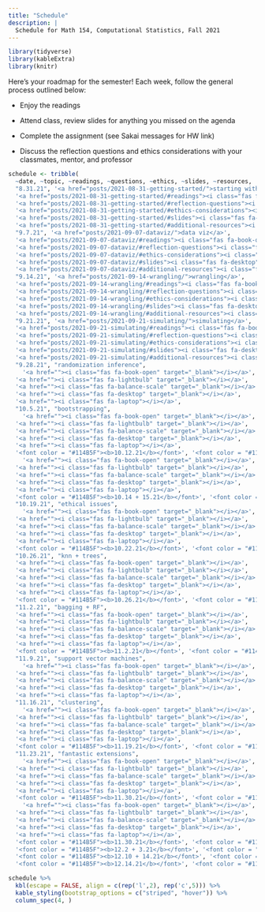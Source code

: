 ```yaml
---
title: "Schedule"
description: |
  Schedule for Math 154, Computational Statistics, Fall 2021
---
```



```r
library(tidyverse)
library(kableExtra)
library(knitr)
```

Here's your roadmap for the semester!
Each week, follow the general process outlined below:

- Enjoy the readings <i class="fas fa-book-open"></i>  

- Attend class, review slides <i class="fas fa-desktop" target="_blank"></i> for anything you missed on the agenda  

- Complete the assignment (see Sakai messages for HW link)  

- Discuss the reflection questions <i class="fas fa-lightbulb" target="_blank"></i> and ethics considerations <i class="fas fa-balance-scale"></i> with your classmates, mentor, and professor  



```r
schedule <- tribble(
  ~date, ~topic, ~readings, ~questions, ~ethics, ~slides, ~resources,
  "8.31.21", '<a href="posts/2021-08-31-getting-started/">starting with R + RStudio + Git</a>',
  '<a href="posts/2021-08-31-getting-started/#readings"><i class="fas fa-book-open"></i></a>',
  '<a href="posts/2021-08-31-getting-started/#reflection-questions"><i class="fas fa-lightbulb"></i></a>',
  '<a href="posts/2021-08-31-getting-started/#ethics-considerations"><i class="fas fa-balance-scale"></i></a>',
  '<a href="posts/2021-08-31-getting-started/#slides"><i class="fas fa-desktop"></i></a>',
  '<a href="posts/2021-08-31-getting-started/#additional-resources"><i class="fas fa-laptop"></i></a>',
  "9.7.21", '<a href="posts/2021-09-07-dataviz/">data viz</a>',
  '<a href="posts/2021-09-07-dataviz/#readings"><i class="fas fa-book-open" target="_blank"></i></a>',
  '<a href="posts/2021-09-07-dataviz/#reflection-questions"><i class="fas fa-lightbulb" target="_blank"></i></a>',
  '<a href="posts/2021-09-07-dataviz/#ethics-considerations"><i class="fas fa-balance-scale" target="_blank"></i></a>',
  '<a href="posts/2021-09-07-dataviz/#slides"><i class="fas fa-desktop" target="_blank"></i></a>',
  '<a href="posts/2021-09-07-dataviz/#additional-resources"><i class="fas fa-laptop"></i></a>',
  "9.14.21", '<a href="posts/2021-09-14-wrangling/">wrangling</a>',
  '<a href="posts/2021-09-14-wrangling/#readings"><i class="fas fa-book-open" target="_blank"></i></a>',
  '<a href="posts/2021-09-14-wrangling/#reflection-questions"><i class="fas fa-lightbulb" target="_blank"></i></a>',
  '<a href="posts/2021-09-14-wrangling/#ethics-considerations"><i class="fas fa-balance-scale" target="_blank"></i></a>',
  '<a href="posts/2021-09-14-wrangling/#slides"><i class="fas fa-desktop" target="_blank"></i></a>',
  '<a href="posts/2021-09-14-wrangling/#additional-resources"><i class="fas fa-laptop"></i></a>',
  "9.21.21", '<a href="posts/2021-09-21-simulating/">simulating</a>',
  '<a href="posts/2021-09-21-simulating/#readings"><i class="fas fa-book-open" target="_blank"></i></a>',
  '<a href="posts/2021-09-21-simulating/#reflection-questions"><i class="fas fa-lightbulb" target="_blank"></i></a>',
  '<a href="posts/2021-09-21-simulating/#ethics-considerations"><i class="fas fa-balance-scale" target="_blank"></i></a>',
  '<a href="posts/2021-09-21-simulating/#slides"><i class="fas fa-desktop" target="_blank"></i></a>',
  '<a href="posts/2021-09-21-simulating/#additional-resources"><i class="fas fa-laptop"></i></a>',
  "9.28.21", "randomization inference",
    '<a href=""><i class="fas fa-book-open" target="_blank"></i></a>',
  '<a href=""><i class="fas fa-lightbulb" target="_blank"></i></a>',
  '<a href=""><i class="fas fa-balance-scale" target="_blank"></i></a>',
  '<a href=""><i class="fas fa-desktop" target="_blank"></i></a>',
  '<a href=""><i class="fas fa-laptop"></i></a>',
  "10.5.21", "bootstrapping",
    '<a href=""><i class="fas fa-book-open" target="_blank"></i></a>',
  '<a href=""><i class="fas fa-lightbulb" target="_blank"></i></a>',
  '<a href=""><i class="fas fa-balance-scale" target="_blank"></i></a>',
  '<a href=""><i class="fas fa-desktop" target="_blank"></i></a>',
  '<a href=""><i class="fas fa-laptop"></i></a>',
  '<font color = "#114B5F"><b>10.12.21</b></font>', '<font color = "#114B5F"><b>catch-up + exam</b></font>',
    '<a href=""><i class="fas fa-book-open" target="_blank"></i></a>',
  '<a href=""><i class="fas fa-lightbulb" target="_blank"></i></a>',
  '<a href=""><i class="fas fa-balance-scale" target="_blank"></i></a>',
  '<a href=""><i class="fas fa-desktop" target="_blank"></i></a>',
  '<a href=""><i class="fas fa-laptop"></i></a>',
  '<font color = "#114B5F"><b>10.14 + 15.21</b></font>', '<font color = "#114B5F"><b>Exam 1</b></font>', "","","","","", 
  "10.19.21", "ethical issues",
    '<a href=""><i class="fas fa-book-open" target="_blank"></i></a>',
  '<a href=""><i class="fas fa-lightbulb" target="_blank"></i></a>',
  '<a href=""><i class="fas fa-balance-scale" target="_blank"></i></a>',
  '<a href=""><i class="fas fa-desktop" target="_blank"></i></a>',
  '<a href=""><i class="fas fa-laptop"></i></a>',
  '<font color = "#114B5F"><b>10.22.21</b></font>', '<font color = "#114B5F"><b>Take home 1</b></font>', "","","","","",
  "10.26.21", "knn + trees",
  '<a href=""><i class="fas fa-book-open" target="_blank"></i></a>',
  '<a href=""><i class="fas fa-lightbulb" target="_blank"></i></a>',
  '<a href=""><i class="fas fa-balance-scale" target="_blank"></i></a>',
  '<a href=""><i class="fas fa-desktop" target="_blank"></i></a>',
  '<a href=""><i class="fas fa-laptop"></i></a>',
  '<font color = "#114B5F"><b>10.26.21</b></font>', '<font color = "#114B5F"><b>Initial Project Proposal</b></font>', "","","","","",
  "11.2.21", "bagging + RF",
  '<a href=""><i class="fas fa-book-open" target="_blank"></i></a>',
  '<a href=""><i class="fas fa-lightbulb" target="_blank"></i></a>',
  '<a href=""><i class="fas fa-balance-scale" target="_blank"></i></a>',
  '<a href=""><i class="fas fa-desktop" target="_blank"></i></a>',
  '<a href=""><i class="fas fa-laptop"></i></a>',
  '<font color = "#114B5F"><b>11.2.21</b></font>', '<font color = "#114B5F"><b>Final Project Proposal</b></font>', "","","","","",
  "11.9.21", "support vector machines",
    '<a href=""><i class="fas fa-book-open" target="_blank"></i></a>',
  '<a href=""><i class="fas fa-lightbulb" target="_blank"></i></a>',
  '<a href=""><i class="fas fa-balance-scale" target="_blank"></i></a>',
  '<a href=""><i class="fas fa-desktop" target="_blank"></i></a>',
  '<a href=""><i class="fas fa-laptop"></i></a>',
  "11.16.21", "clustering",
    '<a href=""><i class="fas fa-book-open" target="_blank"></i></a>',
  '<a href=""><i class="fas fa-lightbulb" target="_blank"></i></a>',
  '<a href=""><i class="fas fa-balance-scale" target="_blank"></i></a>',
  '<a href=""><i class="fas fa-desktop" target="_blank"></i></a>',
  '<a href=""><i class="fas fa-laptop"></i></a>',
  '<font color = "#114B5F"><b>11.19.21</b></font>', '<font color = "#114B5F"><b>Project Update</b></font>', "","","","","",
  "11.23.21", "fantastic extensions",
    '<a href=""><i class="fas fa-book-open" target="_blank"></i></a>',
  '<a href=""><i class="fas fa-lightbulb" target="_blank"></i></a>',
  '<a href=""><i class="fas fa-balance-scale" target="_blank"></i></a>',
  '<a href=""><i class="fas fa-desktop" target="_blank"></i></a>',
  '<a href=""><i class="fas fa-laptop"></i></a>',
  '<font color = "#114B5F"><b>11.30.21</b></font>', '<font color = "#114B5F"><b>catch-up + exam</b></font>',
    '<a href=""><i class="fas fa-book-open" target="_blank"></i></a>',
  '<a href=""><i class="fas fa-lightbulb" target="_blank"></i></a>',
  '<a href=""><i class="fas fa-balance-scale" target="_blank"></i></a>',
  '<a href=""><i class="fas fa-desktop" target="_blank"></i></a>',
  '<a href=""><i class="fas fa-laptop"></i></a>',
  '<font color = "#114B5F"><b>11.30.21</b></font>', '<font color = "#114B5F"><b>Take home 2</b></font>', "","","","","",
  '<font color = "#114B5F"><b>12.2 + 3.21</b></font>', '<font color = "#114B5F"><b>Exam 2</b></font>', "","","","","",
  '<font color = "#114B5F"><b>12.10 + 14.21</b></font>', '<font color = "#114B5F"><b>Group Presentations</b></font>', "","","","","",
  '<font color = "#114B5F"><b>12.14.21</b></font>', '<font color = "#114B5F"><b>Final write-up</b></font>', "","","","","")
```



```r
schedule %>% 
  kbl(escape = FALSE, align = c(rep('l',2), rep('c',5))) %>%
  kable_styling(bootstrap_options = c("striped", "hover")) %>%
  column_spec(4, )
```



